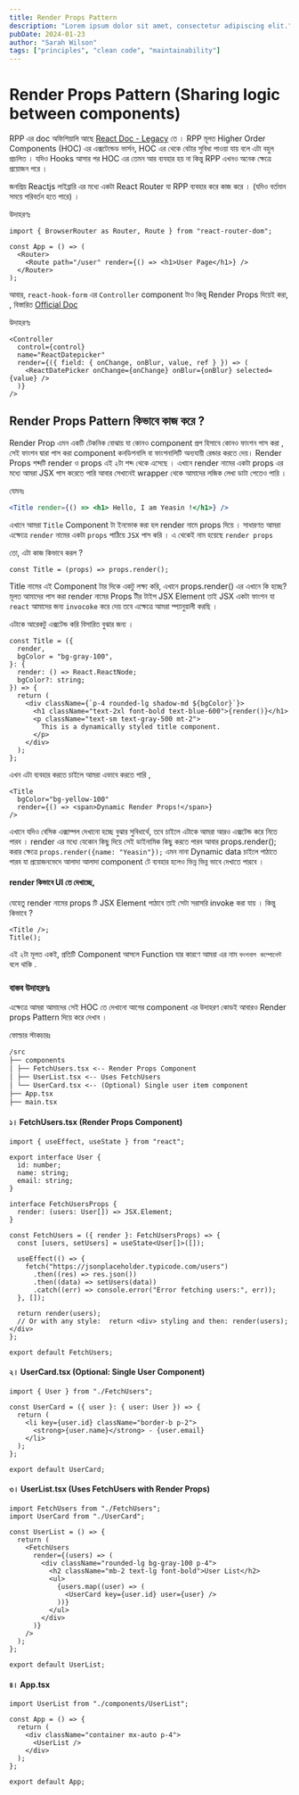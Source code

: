 ```yaml
---
title: Render Props Pattern
description: "Lorem ipsum dolor sit amet, consectetur adipiscing elit."
pubDate: 2024-01-23
author: "Sarah Wilson"
tags: ["principles", "clean code", "maintainability"]
---
```


# Render Props Pattern (Sharing logic between components)

RPP এর doc অফিশিয়ালি আছে [React Doc - Legacy](https://legacy.reactjs.org/docs/render-props.html) তে ।
RPP মূলত Higher Order Components (HOC) এর এক্সটেন্ডেড ভার্সন, HOC এর থেকে বেটার সুবিধা পাওয়া যায় বলে এটা বহুল প্রচলিত । যদিও Hooks আসার পর HOC এর তেমন আর ব্যবহার হয় না কিন্তু RPP এখনও অনেক ক্ষেত্রে প্রয়োজন পরে ।

জনপ্রিয় Reactjs লাইব্রারি এর মধ্যে একটা React Router যা RPP ব্যবহার করে কাজ করে । (যদিও বর্তমান সময়ে পরিবর্তন হতে পারে) ।

উদাহরণঃ

```tsx
import { BrowserRouter as Router, Route } from "react-router-dom";

const App = () => (
  <Router>
    <Route path="/user" render={() => <h1>User Page</h1>} />
  </Router>
);
```

আবার, `react-hook-form` এর `Controller` component টাও কিন্তু Render Props দিয়েই করা, , বিস্তারিত [Official Doc](https://react-hook-form.com/docs/usecontroller/controller)

উদাহরণঃ

```tsx
<Controller
  control={control}
  name="ReactDatepicker"
  render={({ field: { onChange, onBlur, value, ref } }) => (
    <ReactDatePicker onChange={onChange} onBlur={onBlur} selected={value} />
  )}
/>
```

## Render Props Pattern কিভাবে কাজ করে ?

Render Prop এমন একটি টেকনিক বোঝায় যা কোনও component প্রপ হিসাবে কোনও ফাংশন পাস করা , সেই ফাংশন দ্বারা পাস করা component কনডিশনালি বা ফাংশনালিটি অন্যযায়ী রেন্ডার করতে দেয়।
Render Props শব্দটি render ও props এই ২টা শব্দ থেকে এসেছে । এখানে render নামের একটা props এর মধ্যে আমরা JSX পাস করেতে পারি আবার সেখানেই wrapper থেকে আমাদের লজিক লেখা ডাটা পেতেও পারি ।

যেমনঃ

```jsx
<Title render={() => <h1> Hello, I am Yeasin !</h1>} />
```

এখানে আমরা `Title` Component টা ইনভোক করা হল render নামে props দিয়ে । সাধারণত আমরা এক্ষেত্রে `render` নামের একটা `props` পাঠিয়ে `JSX` পাস করি । এ থেকেই নাম হয়েছে `render props`

তো, এটা কাজ কিভাবে করল ?

```tsx
const Title = (props) => props.render();
```

Title নামের এই Component টার দিকে একটু লক্ষ্য করি, এখানে props.render() এর এখানে কি হচ্ছে?
মূলত আমাদের পাস করা render নামের Props টীর টাইপ JSX Element তাই JSX একটা ফাংশন যা `react` আমাদের জন্য `invocoke` করে দেয় তবে এক্ষেত্রে আমরা ম্প্যানুয়ালী করছি ।

এটাকে আরেকটু এক্সটেন্ড করি বিসারিত বুঝার জন্য ।

```tsx
const Title = ({
  render,
  bgColor = "bg-gray-100",
}: {
  render: () => React.ReactNode;
  bgColor?: string;
}) => {
  return (
    <div className={`p-4 rounded-lg shadow-md ${bgColor}`}>
      <h1 className="text-2xl font-bold text-blue-600">{render()}</h1>
      <p className="text-sm text-gray-500 mt-2">
        This is a dynamically styled title component.
      </p>
    </div>
  );
};
```

এখন এটা ব্যবহার করতে চাইলে আমরা এভাবে করতে পারি ,

```tsx
<Title
  bgColor="bg-yellow-100"
  render={() => <span>Dynamic Render Props!</span>}
/>
```

এখানে যদিও বেসিক এক্সাম্পল দেখানো হচ্ছে বুঝার সুবিধার্থে, তবে চাইলে এটাকে আমরা আরও এক্সটেন্ড করে নিতে পারব । render এর মধ্যে যেকোন কিছু দিয়ে সেই ডাইনামিক কিছু করতে পারব আবার props.render(); করার ক্ষেত্রে `props.render({name: "Yeasin"});` এমন নানা Dynamic data চাইলে পাঠাতে পারব যা প্রয়োজনভেদে আলাদা আলাদা component টে ব্যবহার হলেও ভিন্ন ভিন্ন ভাবে দেখাতে পারবে ।

#### render কিভাবে UI তে দেখাচ্ছে,

যেহেতু render নামের props টি JSX Element পাঠাবে তাই সেটা সরাসরি invoke করা যায় । কিন্তু কিভাবে ?

```tsx
<Title />;
Title();
```

এই ২টা মূলত একই, প্রতিটি Component আসলে Function যার কারণে আমরা এর নাম `ফংশনাল কম্পোনেন্ট` বলে থাকি .

### বাস্তব উদাহরণঃ

এক্ষেত্রে আমরা আমাদের সেই HOC তে দেখানো আগের component এর উদাহরণ কোডই আবারও Render props Pattern দিয়ে করে দেখাব ।

ফোল্ডার স্টাকচারঃ

```md
/src
├── components
│ ├── FetchUsers.tsx <-- Render Props Component
│ ├── UserList.tsx <-- Uses FetchUsers
│ └── UserCard.tsx <-- (Optional) Single user item component
├── App.tsx
├── main.tsx
```

#### ১। FetchUsers.tsx (Render Props Component)

```tsx
import { useEffect, useState } from "react";

export interface User {
  id: number;
  name: string;
  email: string;
}

interface FetchUsersProps {
  render: (users: User[]) => JSX.Element;
}

const FetchUsers = ({ render }: FetchUsersProps) => {
  const [users, setUsers] = useState<User[]>([]);

  useEffect(() => {
    fetch("https://jsonplaceholder.typicode.com/users")
      .then((res) => res.json())
      .then((data) => setUsers(data))
      .catch((err) => console.error("Error fetching users:", err));
  }, []);

  return render(users);
  // Or with any style:  return <div> styling and then: render(users);  </div>
};

export default FetchUsers;
```

#### ২। UserCard.tsx (Optional: Single User Component)

```tsx
import { User } from "./FetchUsers";

const UserCard = ({ user }: { user: User }) => {
  return (
    <li key={user.id} className="border-b p-2">
      <strong>{user.name}</strong> - {user.email}
    </li>
  );
};

export default UserCard;
```

#### ৩। UserList.tsx (Uses FetchUsers with Render Props)

```tsx
import FetchUsers from "./FetchUsers";
import UserCard from "./UserCard";

const UserList = () => {
  return (
    <FetchUsers
      render={(users) => (
        <div className="rounded-lg bg-gray-100 p-4">
          <h2 className="mb-2 text-lg font-bold">User List</h2>
          <ul>
            {users.map((user) => (
              <UserCard key={user.id} user={user} />
            ))}
          </ul>
        </div>
      )}
    />
  );
};

export default UserList;
```

#### ৪। App.tsx

```tsx
import UserList from "./components/UserList";

const App = () => {
  return (
    <div className="container mx-auto p-4">
      <UserList />
    </div>
  );
};

export default App;
```
